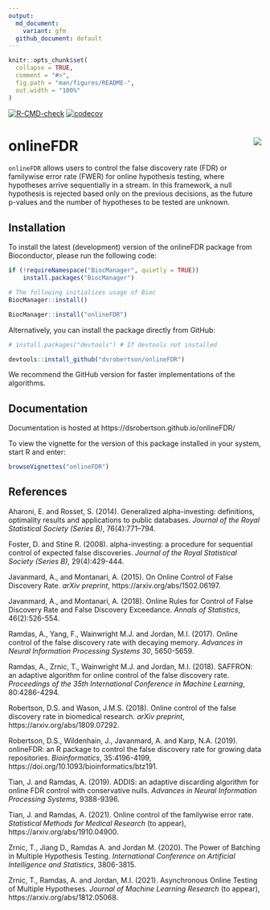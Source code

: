 ```yaml
---
output:
  md_document:
    variant: gfm
  github_document: default
---
```


```r
knitr::opts_chunk$set(
  collapse = TRUE,
  comment = "#>",
  fig.path = "man/figures/README-",
  out.width = "100%"
)
```
<!-- badges: start -->
[![R-CMD-check](https://github.com/dsrobertson/onlineFDR/workflows/R-CMD-check/badge.svg)](https://github.com/dsrobertson/onlineFDR/actions)
[![codecov](https://codecov.io/gh/dsrobertson/onlineFDR/branch/master/graph/badge.svg)](https://codecov.io/gh/dsrobertson/onlineFDR)
<!-- badges: end -->


# onlineFDR <img src="man/figures/logo.png" align="right" />

`onlineFDR` allows users to control the false discovery rate (FDR) or
familywise error rate (FWER) for online hypothesis testing, where hypotheses
arrive sequentially in a stream. In this framework, a null hypothesis is
rejected based only on the previous decisions, as the future p-values and the
number of hypotheses to be tested are unknown.


## Installation

To install the latest (development) version of the onlineFDR package from
Bioconductor, please run the following code:

```r
if (!requireNamespace("BiocManager", quietly = TRUE))
    install.packages("BiocManager")

# The following initializes usage of Bioc
BiocManager::install()

BiocManager::install("onlineFDR")
```

Alternatively, you can install the package directly from GitHub:

```r
# install.packages("devtools") # If devtools not installed

devtools::install_github("dsrobertson/onlineFDR")
```

We recommend the GitHub version for faster implementations of the algorithms.

## Documentation

Documentation is hosted at https://dsrobertson.github.io/onlineFDR/

To view the vignette for the version of this package installed in your system,
start R and enter:

```r
browseVignettes("onlineFDR")
```

## References
Aharoni, E. and Rosset, S. (2014). Generalized alpha-investing: definitions, 
optimality results and applications to public databases.
*Journal of the Royal Statistical Society (Series B)*, 76(4):771--794.

Foster, D. and Stine R. (2008). alpha-investing: a procedure for 
sequential control of expected false discoveries.
*Journal of the Royal Statistical Society (Series B)*, 29(4):429-444.

Javanmard, A., and Montanari, A. (2015). On Online Control of False
Discovery Rate. *arXiv preprint*, https://arxiv.org/abs/1502.06197.

Javanmard, A., and Montanari, A. (2018). Online Rules for Control of False
Discovery Rate and False Discovery Exceedance. *Annals of Statistics*,
46(2):526-554.

Ramdas, A., Yang, F., Wainwright M.J. and Jordan, M.I. (2017). Online control
of the false discovery rate with decaying memory. 
*Advances in Neural Information Processing Systems 30*, 5650-5659.

Ramdas, A., Zrnic, T., Wainwright M.J. and Jordan, M.I. (2018). SAFFRON: an
adaptive algorithm for online control of the false discovery rate. 
*Proceedings of the 35th International Conference in Machine Learning*,
80:4286-4294.

Robertson, D.S. and Wason, J.M.S. (2018). Online control of the false discovery
rate in biomedical research. *arXiv preprint*, https://arxiv.org/abs/1809.07292.

Robertson, D.S., Wildenhain, J., Javanmard, A. and Karp, N.A. (2019). onlineFDR:
an R package to control the false discovery rate for growing data repositories.
*Bioinformatics*, 35:4196-4199,  https://doi.org/10.1093/bioinformatics/btz191.

Tian, J. and Ramdas, A. (2019). ADDIS: an adaptive discarding algorithm for 
online FDR control with conservative nulls.
*Advances in Neural Information Processing Systems*, 9388-9396.

Tian, J. and Ramdas, A. (2021). Online control of the familywise error rate.
*Statistical Methods for Medical Research* (to appear),
https://arxiv.org/abs/1910.04900.

Zrnic, T., Jiang D., Ramdas A. and Jordan M. (2020). The Power of
Batching in Multiple Hypothesis Testing.
*International Conference on Artificial Intelligence and Statistics*,
3806-3815.

Zrnic, T., Ramdas, A. and Jordan, M.I. (2021). Asynchronous Online Testing of
Multiple Hypotheses. *Journal of Machine Learning Research* (to appear),
https://arxiv.org/abs/1812.05068.

